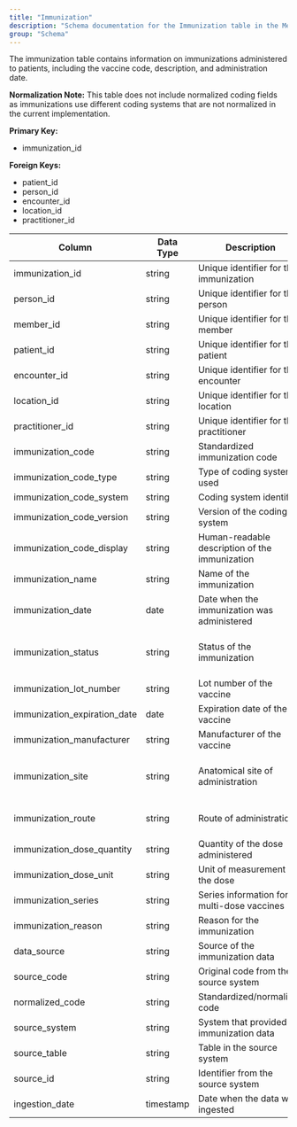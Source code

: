 ```yaml
---
title: "Immunization"
description: "Schema documentation for the Immunization table in the Metriport data model"
group: "Schema"
---
```


The immunization table contains information on immunizations administered to patients, including the vaccine code, description, and administration date.

**Normalization Note:**
This table does not include normalized coding fields as immunizations use different coding systems that are not normalized in the current implementation.

**Primary Key:**
* immunization_id

**Foreign Keys:**
* patient_id
* person_id
* encounter_id
* location_id
* practitioner_id

| Column | Data Type | Description | Terminology |
| ------ | --------- | ----------- | ----------- |
| immunization_id | string | Unique identifier for the immunization | - |
| person_id | string | Unique identifier for the person | - |
| member_id | string | Unique identifier for the member | - |
| patient_id | string | Unique identifier for the patient | - |
| encounter_id | string | Unique identifier for the encounter | - |
| location_id | string | Unique identifier for the location | - |
| practitioner_id | string | Unique identifier for the practitioner | - |
| immunization_code | string | Standardized immunization code | CVX, SNOMED CT |
| immunization_code_type | string | Type of coding system used | cvx, snomed-ct |
| immunization_code_system | string | Coding system identifier | - |
| immunization_code_version | string | Version of the coding system | - |
| immunization_code_display | string | Human-readable description of the immunization | - |
| immunization_name | string | Name of the immunization | - |
| immunization_date | date | Date when the immunization was administered | - |
| immunization_status | string | Status of the immunization | completed, entered-in-error, not-done |
| immunization_lot_number | string | Lot number of the vaccine | - |
| immunization_expiration_date | date | Expiration date of the vaccine | - |
| immunization_manufacturer | string | Manufacturer of the vaccine | - |
| immunization_site | string | Anatomical site of administration | left_arm, right_arm, left_thigh, right_thigh |
| immunization_route | string | Route of administration | intramuscular, subcutaneous, oral, nasal |
| immunization_dose_quantity | string | Quantity of the dose administered | - |
| immunization_dose_unit | string | Unit of measurement for the dose | - |
| immunization_series | string | Series information for multi-dose vaccines | - |
| immunization_reason | string | Reason for the immunization | routine, travel, outbreak |
| data_source | string | Source of the immunization data | claims, clinical, ehr |
| source_code | string | Original code from the source system | - |
| normalized_code | string | Standardized/normalized code | - |
| source_system | string | System that provided the immunization data | - |
| source_table | string | Table in the source system | - |
| source_id | string | Identifier from the source system | - |
| ingestion_date | timestamp | Date when the data was ingested | - |